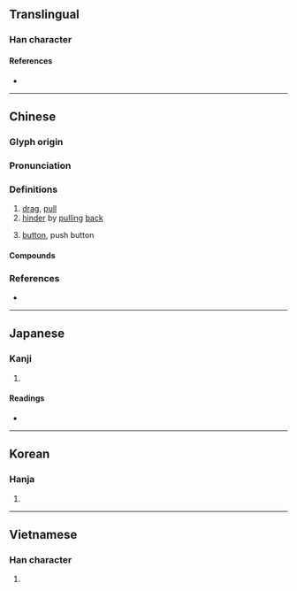 {{character info/new}}
==Translingual==

===Han character===
{{Han char|rn=64|rad=手|as=08|sn=12|four=22502|canj=HNQ|ids=⿱制手}}

====References====
* {{Han ref|kx=0439.010|dkj=12277|dj=0789.010|hdz=31889.040|uh=63A3|ud=25507|bh=B477|bd=46199}}

----

==Chinese==
{{zh-forms}}

===Glyph origin===
{{Han etym}}

===Pronunciation===
{{zh-pron
|m=chè
|c=zai3,cit3
|c-t=zai1,cet2
|mn=chhoah/chhiat
|mn_note=chhoah - vernacular; chhiat - literary
|mn-t=tiag4/tiêg4/zi3
|mn-t_note=tiag4 - Shantou; tiêg4 - Chaozhou; zi3 - vernacular (俗)
|mc=y
|oc=y
|cat=v,c:n
}}

===Definitions===
{{zh-hanzi}}

# [[drag]], [[pull]]
# [[hinder]] by [[pulling]] [[back]]
# {{lb|zh|Cantonese}} [[button]], push button
#: {{zh-x|電掣{zai3}|electrical '''switch'''|C}}

====Compounds====
{{zh-der|回頭掣腦|掣光|掣刀|掣後腿|掣曳|掣籤|掣肘|掣脫|掣襟肘見|掣襟露肘|掣電|掣驗|星飛電掣|牽掣|輪掣|轟雷掣電|雷轟電掣|電掣|電掣星馳|電掣風馳|風掣雷行|風馳電掣|飛雲掣電|跳掣}}

===References===
* {{R:yue:Hanzi}}

----

==Japanese==

===Kanji===
{{ja-kanji|grade=|rs=手08}}

# {{rfdef|ja|sort=手08}}

====Readings====
* {{ja-readings|on=[[せい]] (sei), [[せつ]] (setsu)|kun=[[ひく]] (hiku)}}

----

==Korean==

===Hanja===
{{ko-hanja|hangeul=[[체]], [[철]]}}

# {{rfdef|ko|sort=手08}}

----

==Vietnamese==

===Han character===
{{vi-hantu|[[xiết]], [[xế]], [[xía]], [[siết]]|rs=手08}}

# {{rfdef|vi|sort=手08}}